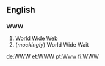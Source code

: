 ==English==
==={{initialism}}===
'''WWW'''

#[[w:World Wide Web|World Wide Web]]
#(''mockingly'') World Wide Wait

[[de:WWW]]
[[et:WWW]]
[[pt:Www]]
[[fi:WWW]]